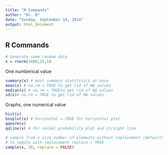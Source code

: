 ```yaml
---
title: "R Commands"
author: "Dr. B"
date: "Sunday, September 14, 2014"
output: html_document
---
```


R Commands
----------

```r
# Generate some random data
x = rnorm(1000,25,5)
```

One numberical value
```r
summary(x) # most summary statitstics at once
mean(x) # na.rm = TRUE to get rid of NA values
median(x) # na.rm = TRUEto get rid of NA values
sd(x)# na.rm = TRUE to get rid of NA values
```

Graphs, one numerical value
```r
hist(x)
boxplot(x) # horizontal = TRUE for horizontal plot
qqnorm(x)
qqline(x) # for normal probability plot and straight line
```


```r
# sample from x size number of elements without replacement (default)
# to sample with replacement replace = TRUE
sample(x, 30, replace = FALSE)
```


```r

```


```r

```

```r
```

```r
```

```r
```

```r
```

